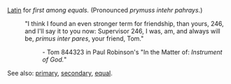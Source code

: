 [[Latin]] for ''first among equals.'' (Pronounced ''prymuss intehr pahrays''.)
:"I think I found an even stronger term for friendship, than yours, 246, and I'll say it to you now: Supervisor 246, I was, am, and always will be,  ''primus inter pares'', your friend, Tom."
::- Tom 844323 in Paul Robinson's "In the Matter of: ''Instrument of God.''"

See also: [[primary]], [[secondary]], [[equal]].